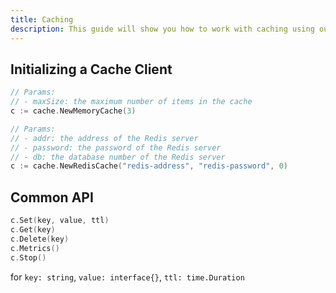 ```yaml
---
title: Caching
description: This guide will show you how to work with caching using our cache package.
---
```


## Initializing a Cache Client

```go
// Params:
// - maxSize: the maximum number of items in the cache
c := cache.NewMemoryCache(3)

// Params:
// - addr: the address of the Redis server
// - password: the password of the Redis server
// - db: the database number of the Redis server
c := cache.NewRedisCache("redis-address", "redis-password", 0)
```

## Common API

```go
c.Set(key, value, ttl)
c.Get(key)
c.Delete(key)
c.Metrics()
c.Stop()
```

for `key: string`, `value: interface{}`, `ttl: time.Duration`



